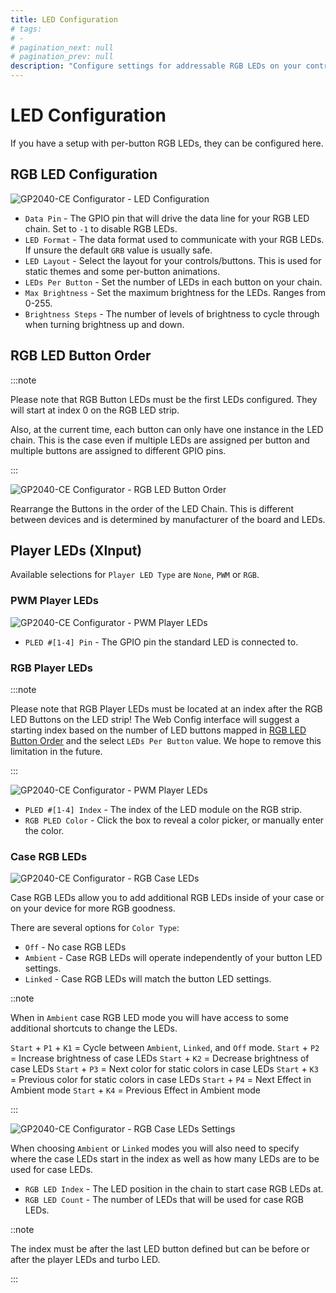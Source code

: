 ```yaml
---
title: LED Configuration
# tags:
# -
# pagination_next: null
# pagination_prev: null
description: "Configure settings for addressable RGB LEDs on your controller"
---
```


# LED Configuration

If you have a setup with per-button RGB LEDs, they can be configured here.

## RGB LED Configuration

![GP2040-CE Configurator - LED Configuration](../../assets/images/gpc-rgb-led-config.png)

- `Data Pin` - The GPIO pin that will drive the data line for your RGB LED chain. Set to `-1` to disable RGB LEDs.
- `LED Format` - The data format used to communicate with your RGB LEDs. If unsure the default `GRB` value is usually safe.
- `LED Layout` - Select the layout for your controls/buttons. This is used for static themes and some per-button animations.
- `LEDs Per Button` - Set the number of LEDs in each button on your chain.
- `Max Brightness` - Set the maximum brightness for the LEDs. Ranges from 0-255.
- `Brightness Steps` - The number of levels of brightness to cycle through when turning brightness up and down.

## RGB LED Button Order

:::note

Please note that RGB Button LEDs must be the first LEDs configured. They will start at index 0 on the RGB LED strip.

Also, at the current time, each button can only have one instance in the LED chain. This is the case even if multiple LEDs are assigned per button and multiple buttons are assigned to different GPIO pins.

:::

![GP2040-CE Configurator - RGB LED Button Order](../../assets/images/gpc-rgb-led-button-order.png)

Rearrange the Buttons in the order of the LED Chain. This is different between devices and is determined by manufacturer of the board and LEDs.

## Player LEDs (XInput)

Available selections for `Player LED Type` are `None`, `PWM` or `RGB`.

### PWM Player LEDs

![GP2040-CE Configurator - PWM Player LEDs](../../assets/images/gpc-pled-pwm.png)

- `PLED #[1-4] Pin` - The GPIO pin the standard LED is connected to.

### RGB Player LEDs

:::note

Please note that RGB Player LEDs must be located at an index after the RGB LED Buttons on the LED strip! The Web Config interface will suggest a starting index based on the number of LED buttons mapped in [RGB LED Button Order](#rgb-led-button-order) and the select `LEDs Per Button` value. We hope to remove this limitation in the future.

:::

![GP2040-CE Configurator - PWM Player LEDs](../../assets/images/gpc-pled-rgb.png)

- `PLED #[1-4] Index` - The index of the LED module on the RGB strip.
- `RGB PLED Color` - Click the box to reveal a color picker, or manually enter the color.

### Case RGB LEDs

![GP2040-CE Configurator - RGB Case LEDs](../../assets/images/gpc-rgb-case-leds.png)

Case RGB LEDs allow you to add additional RGB LEDs inside of your case or on your device for more RGB goodness.

There are several options for `Color Type`:
- `Off` - No case RGB LEDs
- `Ambient` - Case RGB LEDs will operate independently of your button LED settings.
- `Linked` - Case RGB LEDs will match the button LED settings.

::note

When in `Ambient` case RGB LED mode you will have access to some additional shortcuts to change the LEDs.

`Start` + `P1` + `K1` = Cycle between `Ambient`, `Linked`, and `Off` mode.
`Start` + `P2` = Increase brightness of case LEDs
`Start` + `K2` = Decrease brightness of case LEDs
`Start` + `P3` = Next color for static colors in case LEDs
`Start` + `K3` = Previous color for static colors in case LEDs
`Start` + `P4` = Next Effect in Ambient mode
`Start` + `K4` = Previous Effect in Ambient mode

:::

![GP2040-CE Configurator - RGB Case LEDs Settings](../../assets/images/gpc-rgb-case-leds-settings.png)

When choosing `Ambient` or `Linked` modes you will also need to specify where the case LEDs start in the index as well as how many LEDs are to be used for case LEDs.
- `RGB LED Index` - The LED position in the chain to start case RGB LEDs at.
- `RGB LED Count` - The number of LEDs that will be used for case RGB LEDs.

::note

The index must be after the last LED button defined but can be before or after the player LEDs and turbo LED.

:::